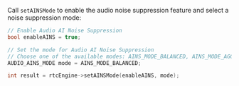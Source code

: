 <PlatformWrapper platform="windows">

Call `setAINSMode` to enable the audio noise suppression feature and select a noise suppression mode:

```cpp
// Enable Audio AI Noise Suppression
bool enableAINS = true;

// Set the mode for Audio AI Noise Suppression
// Choose one of the available modes: AINS_MODE_BALANCED, AINS_MODE_AGGRESSIVE, AINS_MODE_ULTRALOWLATENCY
AUDIO_AINS_MODE mode = AINS_MODE_BALANCED;

int result = rtcEngine->setAINSMode(enableAINS, mode);
```

</PlatformWrapper>
